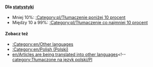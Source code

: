 {{en/Bilingual box| Pl
| Ta strona jest indeksem różnych ''' artykułów, które mają być przetłumaczone na polski ''' na wiki OpenTTD.<br/>Artykuły z {{en/S|pl/Tłumaczenie}} i {{en/S|pl/Community/NewGRF/Oczekiwane tłumaczenie}} są automatycznie uwzględniane w tej kategorii.
| ''This page provides an index for a wide range of '''articles to be translated into Polish''' in OpenTTD Wiki.<br/>Articles with {{en/S|pl/Tłumaczenie}} and {{en/S|pl/Community/NewGRF/Oczekiwane tłumaczenie}} templates are automatically included here.''}}


====Dla [[:Category:en/Other languages|statystyki]]====
*Mniej 10%: [[:Category:pl/Tłumaczenie poniżej 10 procent]]
*Między 10 a 99%: [[:Category:pl/Tłumaczenie co najmniej 10 procent]]

====Zobacz też====
*[[:Category:en/Other languages]]
*[[:Category:en/Polish (Polski)]]
*[[en/Articles are being translated into other languages]]<!--[[category:Tłumaczone na język polski/Pl]]